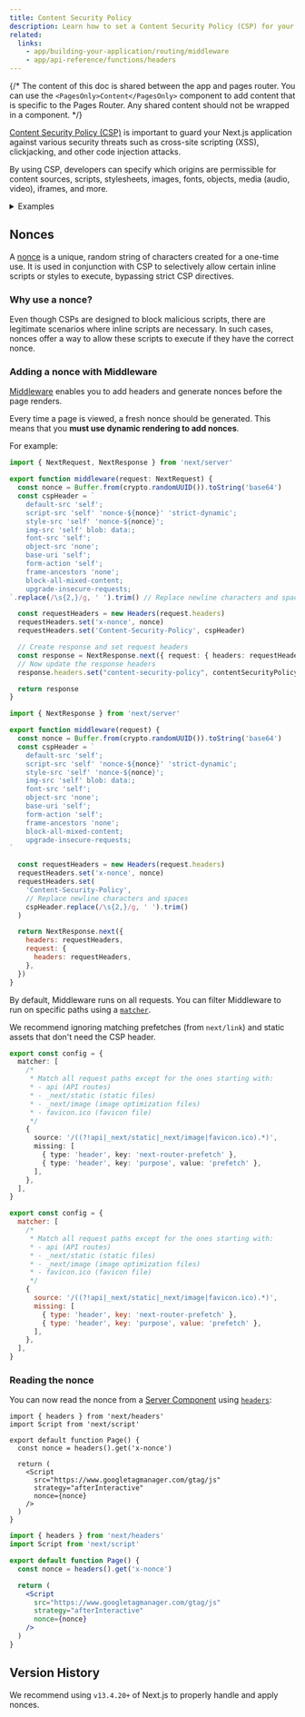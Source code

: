 ```yaml
---
title: Content Security Policy
description: Learn how to set a Content Security Policy (CSP) for your Next.js application.
related:
  links:
    - app/building-your-application/routing/middleware
    - app/api-reference/functions/headers
---
```


{/* The content of this doc is shared between the app and pages router. You can use the `<PagesOnly>Content</PagesOnly>` component to add content that is specific to the Pages Router. Any shared content should not be wrapped in a component. */}

[Content Security Policy (CSP)](https://developer.mozilla.org/docs/Web/HTTP/CSP) is important to guard your Next.js application against various security threats such as cross-site scripting (XSS), clickjacking, and other code injection attacks.

By using CSP, developers can specify which origins are permissible for content sources, scripts, stylesheets, images, fonts, objects, media (audio, video), iframes, and more.

<details>
  <summary>Examples</summary>

- [Strict CSP](https://github.com/vercel/next.js/tree/canary/examples/with-strict-csp)

</details>

## Nonces

A [nonce](https://developer.mozilla.org/docs/Web/HTML/Global_attributes/nonce) is a unique, random string of characters created for a one-time use. It is used in conjunction with CSP to selectively allow certain inline scripts or styles to execute, bypassing strict CSP directives.

### Why use a nonce?

Even though CSPs are designed to block malicious scripts, there are legitimate scenarios where inline scripts are necessary. In such cases, nonces offer a way to allow these scripts to execute if they have the correct nonce.

### Adding a nonce with Middleware

[Middleware](/docs/app/building-your-application/routing/middleware) enables you to add headers and generate nonces before the page renders.

Every time a page is viewed, a fresh nonce should be generated. This means that you **must use dynamic rendering to add nonces**.

For example:

```ts filename="middleware.ts" switcher
import { NextRequest, NextResponse } from 'next/server'

export function middleware(request: NextRequest) {
  const nonce = Buffer.from(crypto.randomUUID()).toString('base64')
  const cspHeader = `
    default-src 'self';
    script-src 'self' 'nonce-${nonce}' 'strict-dynamic';
    style-src 'self' 'nonce-${nonce}';
    img-src 'self' blob: data:;
    font-src 'self';
    object-src 'none';
    base-uri 'self';
    form-action 'self';
    frame-ancestors 'none';
    block-all-mixed-content;
    upgrade-insecure-requests;
`.replace(/\s{2,}/g, ' ').trim() // Replace newline characters and spaces

  const requestHeaders = new Headers(request.headers)
  requestHeaders.set('x-nonce', nonce)
  requestHeaders.set('Content-Security-Policy', cspHeader)

  // Create response and set request headers
  const response = NextResponse.next({ request: { headers: requestHeaders } })
  // Now update the response headers
  response.headers.set("content-security-policy", contentSecurityPolicy)

  return response
}
```

```js filename="middleware.js" switcher
import { NextResponse } from 'next/server'

export function middleware(request) {
  const nonce = Buffer.from(crypto.randomUUID()).toString('base64')
  const cspHeader = `
    default-src 'self';
    script-src 'self' 'nonce-${nonce}' 'strict-dynamic';
    style-src 'self' 'nonce-${nonce}';
    img-src 'self' blob: data:;
    font-src 'self';
    object-src 'none';
    base-uri 'self';
    form-action 'self';
    frame-ancestors 'none';
    block-all-mixed-content;
    upgrade-insecure-requests;
`

  const requestHeaders = new Headers(request.headers)
  requestHeaders.set('x-nonce', nonce)
  requestHeaders.set(
    'Content-Security-Policy',
    // Replace newline characters and spaces
    cspHeader.replace(/\s{2,}/g, ' ').trim()
  )

  return NextResponse.next({
    headers: requestHeaders,
    request: {
      headers: requestHeaders,
    },
  })
}
```

By default, Middleware runs on all requests. You can filter Middleware to run on specific paths using a [`matcher`](/docs/app/building-your-application/routing/middleware#matcher).

We recommend ignoring matching prefetches (from `next/link`) and static assets that don't need the CSP header.

```ts filename="middleware.ts" switcher
export const config = {
  matcher: [
    /*
     * Match all request paths except for the ones starting with:
     * - api (API routes)
     * - _next/static (static files)
     * - _next/image (image optimization files)
     * - favicon.ico (favicon file)
     */
    {
      source: '/((?!api|_next/static|_next/image|favicon.ico).*)',
      missing: [
        { type: 'header', key: 'next-router-prefetch' },
        { type: 'header', key: 'purpose', value: 'prefetch' },
      ],
    },
  ],
}
```

```js filename="middleware.js" switcher
export const config = {
  matcher: [
    /*
     * Match all request paths except for the ones starting with:
     * - api (API routes)
     * - _next/static (static files)
     * - _next/image (image optimization files)
     * - favicon.ico (favicon file)
     */
    {
      source: '/((?!api|_next/static|_next/image|favicon.ico).*)',
      missing: [
        { type: 'header', key: 'next-router-prefetch' },
        { type: 'header', key: 'purpose', value: 'prefetch' },
      ],
    },
  ],
}
```

### Reading the nonce

You can now read the nonce from a [Server Component](/docs/app/building-your-application/rendering/server-components) using [`headers`](/docs/app/api-reference/functions/headers):

```tsx filename="app/page.tsx" switcher
import { headers } from 'next/headers'
import Script from 'next/script'

export default function Page() {
  const nonce = headers().get('x-nonce')

  return (
    <Script
      src="https://www.googletagmanager.com/gtag/js"
      strategy="afterInteractive"
      nonce={nonce}
    />
  )
}
```

```jsx filename="app/page.jsx" switcher
import { headers } from 'next/headers'
import Script from 'next/script'

export default function Page() {
  const nonce = headers().get('x-nonce')

  return (
    <Script
      src="https://www.googletagmanager.com/gtag/js"
      strategy="afterInteractive"
      nonce={nonce}
    />
  )
}
```

## Version History

We recommend using `v13.4.20+` of Next.js to properly handle and apply nonces.
